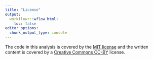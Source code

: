 ```yaml
---
title: "License"
output:
  workflowr::wflow_html:
    toc: false
editor_options:
  chunk_output_type: console
---
```


The code in this analysis is covered by the [MIT license][mit] and the written
content is covered by a [Creative Commons CC-BY][cc] license.

[mit]: https://choosealicense.com/licenses/mit/ "MIT License"
[cc]: https://creativecommons.org/licenses/by/4.0/ "CC-BY License"

